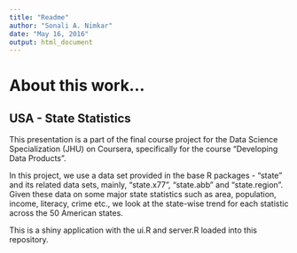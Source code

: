 ```yaml
---
title: "Readme"
author: "Sonali A. Nimkar"
date: "May 16, 2016"
output: html_document
---
```



# About this work...
## USA - State Statistics

This presentation is a part of the final course project for the Data Science Specialization (JHU) on Coursera, specifically for the course "Developing Data Products".

In this project, we use a data set provided in the base R packages - "state" and its related data sets, mainly, "state.x77", "state.abb" and "state.region". 
Given these data on some major state statistics such as area, population, income, literacy, crime etc., we look at the state-wise trend for each statistic across the 50 American states.

This is a shiny application with the ui.R and server.R loaded into this repository.



